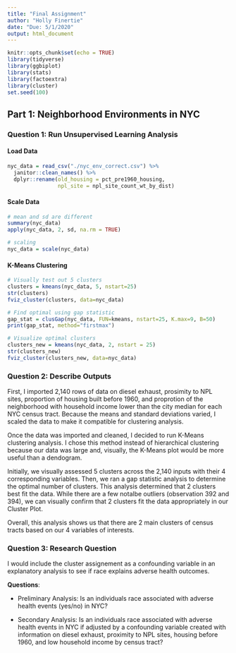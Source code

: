 ```yaml
---
title: "Final Assignment"
author: "Holly Finertie"
date: "Due: 5/1/2020"
output: html_document
---
```


```r
knitr::opts_chunk$set(echo = TRUE)
library(tidyverse)
library(ggbiplot)
library(stats)
library(factoextra)
library(cluster)
set.seed(100)
```


## Part 1: Neighborhood Environments in NYC

### Question 1: Run Unsupervised Learning Analysis

#### Load Data
```r
nyc_data = read_csv("./nyc_env_correct.csv") %>% 
  janitor::clean_names() %>% 
  dplyr::rename(old_housing = pct_pre1960_housing, 
                npl_site = npl_site_count_wt_by_dist)

```

#### Scale Data

```r
# mean and sd are different
summary(nyc_data)
apply(nyc_data, 2, sd, na.rm = TRUE)

# scaling
nyc_data = scale(nyc_data)
```

#### K-Means Clustering

```r
# Visually test out 5 clusters
clusters = kmeans(nyc_data, 5, nstart=25)
str(clusters)
fviz_cluster(clusters, data=nyc_data)

# Find optimal using gap statistic
gap_stat = clusGap(nyc_data, FUN=kmeans, nstart=25, K.max=9, B=50)
print(gap_stat, method="firstmax")

# Visualize optimal clusters
clusters_new = kmeans(nyc_data, 2, nstart = 25)
str(clusters_new)
fviz_cluster(clusters_new, data=nyc_data)
```


### Question 2: Describe Outputs

First, I imported 2,140 rows of data on diesel exhaust, prosimity to NPL sites, proportion of housing built before 1960, and proprotion of the neighborhood with household income lower than the city median for each NYC census tract. Because the means and standard deviations varied, I scaled the data to make it compatible for clustering analysis. 

Once the data was imported and cleaned, I decided to run K-Means clustering analysis. I chose this method instead of hierarchical clustering because our data was large and, visually, the K-Means plot would be more useful than a dendogram. 

Initially, we visually assessed 5 clusters across the 2,140 inputs with their 4 corresponding variables. Then, we ran a gap statistic analysis to determine the optimal number of clusters. This analysis determined that 2 clusters best fit the data. While there are a few notalbe outliers (observation 392 and 394), we can visually confirm that 2 clusters fit the data appropriately in our Cluster Plot. 

Overall, this analysis shows us that there are 2 main clusters of census tracts based on our 4 variables of interests. 

### Question 3: Research Question

I would include the cluster assignement as a confounding variable in an explanatory analysis to see if race explains adverse health outcomes. 

**Questions**: 

* Preliminary Analysis: Is an individuals race associated with adverse health events (yes/no) in NYC? 

* Secondary Analysis: Is an individuals race associated with adverse health events in NYC if adjusted by a confounding variable created with information on diesel exhaust, proximity to NPL sites, housing before 1960, and low household income by census tract? 





